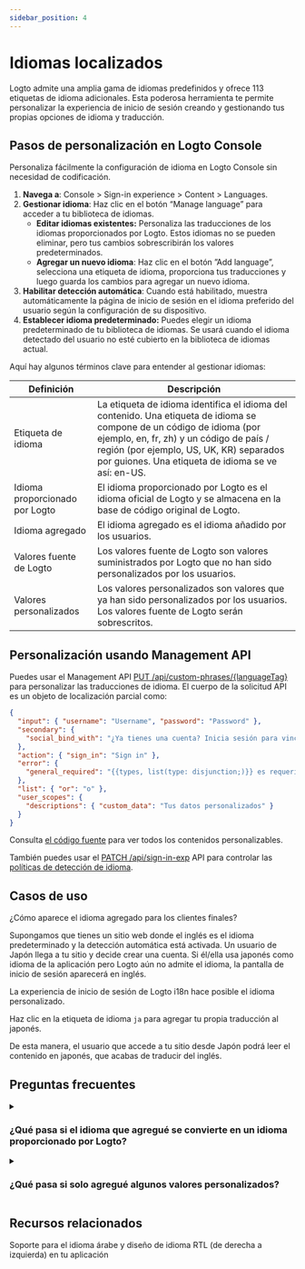 ```yaml
---
sidebar_position: 4
---
```


# Idiomas localizados

Logto admite una amplia gama de idiomas predefinidos y ofrece 113 etiquetas de idioma adicionales. Esta poderosa herramienta te permite personalizar la experiencia de inicio de sesión creando y gestionando tus propias opciones de idioma y traducción.

## Pasos de personalización en Logto Console

Personaliza fácilmente la configuración de idioma en Logto Console sin necesidad de codificación.

1. **Navega a**: <CloudLink to="/sign-in-experience/content">Console > Sign-in experience > Content > Languages</CloudLink>.
2. **Gestionar idioma**: Haz clic en el botón “Manage language” para acceder a tu biblioteca de idiomas.
   - **Editar idiomas existentes:** Personaliza las traducciones de los idiomas proporcionados por Logto. Estos idiomas no se pueden eliminar, pero tus cambios sobrescribirán los valores predeterminados.
   - **Agregar un nuevo idioma**: Haz clic en el botón ”Add language”, selecciona una etiqueta de idioma, proporciona tus traducciones y luego guarda los cambios para agregar un nuevo idioma.
3. **Habilitar detección automática**: Cuando está habilitado, muestra automáticamente la página de inicio de sesión en el idioma preferido del usuario según la configuración de su dispositivo.
4. **Establecer idioma predeterminado:** Puedes elegir un idioma predeterminado de tu biblioteca de idiomas. Se usará cuando el idioma detectado del usuario no esté cubierto en la biblioteca de idiomas actual.

Aquí hay algunos términos clave para entender al gestionar idiomas:

| Definición                     | Descripción                                                                                                                                                                                                                                                         |
| ------------------------------ | ------------------------------------------------------------------------------------------------------------------------------------------------------------------------------------------------------------------------------------------------------------------- |
| Etiqueta de idioma             | La etiqueta de idioma identifica el idioma del contenido. Una etiqueta de idioma se compone de un código de idioma (por ejemplo, en, fr, zh) y un código de país / región (por ejemplo, US, UK, KR) separados por guiones. Una etiqueta de idioma se ve así: en-US. |
| Idioma proporcionado por Logto | El idioma proporcionado por Logto es el idioma oficial de Logto y se almacena en la base de código original de Logto.                                                                                                                                               |
| Idioma agregado                | El idioma agregado es el idioma añadido por los usuarios.                                                                                                                                                                                                           |
| Valores fuente de Logto        | Los valores fuente de Logto son valores suministrados por Logto que no han sido personalizados por los usuarios.                                                                                                                                                    |
| Valores personalizados         | Los valores personalizados son valores que ya han sido personalizados por los usuarios. Los valores fuente de Logto serán sobrescritos.                                                                                                                             |

## Personalización usando Management API

Puedes usar el Management API [PUT /api/custom-phrases/\{languageTag\}](https://openapi.logto.io/operation/operation-replacecustomphrase) para personalizar las traducciones de idioma. El cuerpo de la solicitud API es un objeto de localización parcial como:

```json
{
  "input": { "username": "Username", "password": "Password" },
  "secondary": {
    "social_bind_with": "¿Ya tienes una cuenta? Inicia sesión para vincular {{methods, list(type: disjunction;)}} con tu identidad social."
  },
  "action": { "sign_in": "Sign in" },
  "error": {
    "general_required": "{{types, list(type: disjunction;)}} es requerido"
  },
  "list": { "or": "o" },
  "user_scopes": {
    "descriptions": { "custom_data": "Tus datos personalizados" }
  }
}
```

Consulta [el código fuente](https://github.com/logto-io/logto/blob/master/packages/phrases-experience/src/locales/en/index.ts) para ver todos los contenidos personalizables.

También puedes usar el [PATCH /api/sign-in-exp](https://openapi.logto.io/group/endpoint-sign-in-experience) API para controlar las [políticas de detección de idioma](https://openapi.logto.io/operation/operation-getsigninexp#operation-getsigninexp-200-body-application-json-languageinfo).

## Casos de uso

¿Cómo aparece el idioma agregado para los clientes finales?

Supongamos que tienes un sitio web donde el inglés es el idioma predeterminado y la detección automática está activada. Un usuario de Japón llega a tu sitio y decide crear una cuenta. Si él/ella usa japonés como idioma de la aplicación pero Logto aún no admite el idioma, la pantalla de inicio de sesión aparecerá en inglés.

La experiencia de inicio de sesión de Logto i18n hace posible el idioma personalizado.

Haz clic en la etiqueta de idioma `ja` para agregar tu propia traducción al japonés.

De esta manera, el usuario que accede a tu sitio desde Japón podrá leer el contenido en japonés, que acabas de traducir del inglés.

## Preguntas frecuentes

<details>
  <summary>

### ¿Qué pasa si el idioma que agregué se convierte en un idioma proporcionado por Logto?

</summary>

Junto a la etiqueta de idioma a la izquierda, aparecerá una etiqueta proporcionada por Logto, y el idioma que agregaste ya no será removible. Los valores modificados continúan funcionando y reemplazan los valores originales de Logto. Borra los valores suministrados por el usuario para usar los valores proporcionados por la configuración predeterminada de Logto.

</details>

<details>
  <summary>

### ¿Qué pasa si solo agregué algunos valores personalizados?

</summary>

Lo que los usuarios finales ven es el resultado de la fusión de las dos columnas.
Supongamos que solo deseas hacer ajustes a un subconjunto de las copias de contenido original que Logto suministró. La única diferencia entre tu pantalla de registro y la proporcionada por Logto serán las claves que editaste. El resto del contenido permanecerá sin cambios.

</details>

## Recursos relacionados

<Url href="https://blog.logto.io/rtl-language-support">
  Soporte para el idioma árabe y diseño de idioma RTL (de derecha a izquierda) en tu aplicación
</Url>
